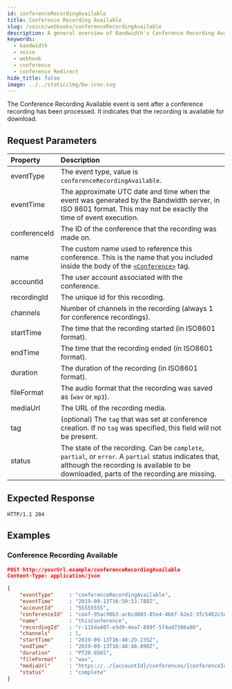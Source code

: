 ```yaml
---
id: conferenceRecordingAvailable
title: Conference Recording Available
slug: /voice/webhooks/conferenceRecordingAvailable
description: A general overview of Bandwidth's Conference Recording Available Webhook
keywords:
  - bandwidth
  - voice
  - webhook
  - conference
  - conference Redirect
hide_title: false
image: ../../static/img/bw-icon.svg
---
```



The Conference Recording Available event is sent after a conference recording has been processed. It indicates that the recording is available for download.

## Request Parameters

| Property          | Description |
|:------------------|:------------|
| eventType         | The event type, value is `conferenceRecordingAvailable`. |
| eventTime         | The approximate UTC date and time when the event was generated by the Bandwidth server, in ISO 8601 format. This may not be exactly the time of event execution. |
| conferenceId      | The ID of the conference that the recording was made on. |
| name              | The custom name used to reference this conference. This is the name that you included inside the body of the [`<Conference>`](/docs/voice/bxml/conference) tag. |
| accountId         | The user account associated with the conference. |
| recordingId       | The unique id for this recording. |
| channels          | Number of channels in the recording (always 1 for conference recordings). |
| startTime         | The time that the recording started (in ISO8601 format). |
| endTime           | The time that the recording ended (in ISO8601 format). |
| duration          | The duration of the recording (in ISO8601 format). |
| fileFormat        | The audio format that the recording was saved as (`wav` or `mp3`). |
| mediaUrl          | The URL of the recording media. |
| tag               | (optional) The `tag` that was set at conference creation. If no `tag` was specified, this field will not be present. |
| status            | The state of the recording. Can be `complete`, `partial`, or `error`. A `partial` status indicates that, although the recording is available to be downloaded, parts of the recording are missing. |

## Expected Response

```http
HTTP/1.1 204
```

## Examples

### Conference Recording Available

```json
POST http://yourUrl.example/conferenceRecordingAvailable
Content-Type: application/json

{
	"eventType"     : "conferenceRecordingAvailable",
	"eventTime"     : "2019-09-13T16:50:53.788Z",
	"accountId"     : "55555555",
	"conferenceId"  : "conf-95ac90b3-ac6cd003-85e4-466f-b2e2-3fc5462c5d0d",
	"name"          : "thisConference",
	"recordingId"   : "r-115da407-e3d9-4ea7-889f-5f4ad7386a80",
	"channels"      : 1,
	"startTime"     : "2019-09-13T16:48:29.235Z",
	"endTime"       : "2019-09-13T16:48:48.890Z",
	"duration"      : "PT20.056S",
	"fileFormat"    : "wav",
	"mediaUrl"      : "https://../{accountId}/conferences/{conferenceId}/recordings/{recordingId}/media",
	"status"        : "complete"
}
```
